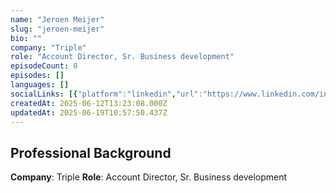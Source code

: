 ```yaml
---
name: "Jeroen Meijer"
slug: "jeroen-meijer"
bio: ""
company: "Triple"
role: "Account Director, Sr. Business development"
episodeCount: 0
episodes: []
languages: []
socialLinks: [{"platform":"linkedin","url":"https://www.linkedin.com/in/jeroenmeijer1/"}]
createdAt: 2025-06-12T13:23:08.000Z
updatedAt: 2025-06-19T10:57:50.437Z
---
```


## Professional Background

**Company**: Triple
**Role**: Account Director, Sr. Business development
